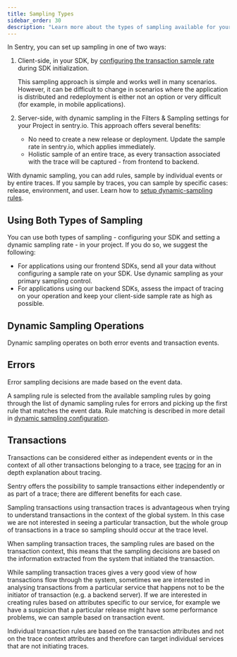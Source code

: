 ```yaml
---
title: Sampling Types
sidebar_order: 30
description: "Learn more about the types of sampling available for your project."
---
```


In Sentry, you can set up sampling in one of two ways:

1. Client-side, in your SDK, by [configuring the transaction sample rate](/platform-redirect/?next=/configuration/sampling/) during SDK initialization.

    This sampling approach is simple and works well in many scenarios. However, it can be difficult to change in
    scenarios where the application is distributed and redeployment is either not an option or very difficult
    (for example, in mobile applications).

2. Server-side, with dynamic sampling in the Filters & Sampling settings for your Project in sentry.io. This approach offers several benefits:

    - No need to create a new release or deployment. Update the sample rate in sentry.io, which applies immediately.
    - Holistic sample of an entire trace, as every transaction associated with the trace will be captured - from frontend to backend.

With dynamic sampling, you can add rules, sample by individual events or by entire traces. If you sample by traces, you
can sample by specific cases: release, environment, and user. Learn how to
[setup dynamic-sampling rules](/product/data-management-settings/dynamic-sampling/configuration/).

## Using Both Types of Sampling

You can use both types of sampling - configuring your SDK and setting a dynamic sampling rate - in your project. If you do so, we suggest the following:

- For applications using our frontend SDKs, send all your data without configuring a sample rate on your SDK. Use dynamic sampling as your primary sampling control.
- For applications using our backend SDKs, assess the impact of tracing on your operation and keep your client-side sample rate as high as possible.

## Dynamic Sampling Operations

Dynamic sampling operates on both error events and transaction events.

## Errors

Error sampling decisions are made based on the event data.

A sampling rule is selected from the available sampling rules by going through the list of dynamic sampling rules for
errors and picking up the first rule that matches the event data. Rule matching is described in more detail in
[dynamic sampling configuration](/product/data-management-settings/dynamic-sampling/configuration/).

## Transactions

Transactions can be considered either as independent events or in the context of all other transactions belonging to a
trace, see [tracing](/product/sentry-basics/tracing/) for an in depth explanation about tracing.

Sentry offers the possibility to sample transactions either independently or as part of a trace; there are different
benefits for each case.

Sampling transactions using transaction traces is advantageous when trying to understand transactions in the context of
the global system. In this case we are not interested in seeing a particular transaction, but the whole group of
transactions in a trace so sampling should occur at the trace level.

When sampling transaction traces, the sampling rules are based on the transaction context, this means that the sampling
decisions are based on the information extracted from the system that initiated the transaction.

While sampling transaction traces gives a very good view of how transactions flow through the system, sometimes we are
interested in analysing transactions from a particular service that happens not to be the initiator of transaction
(e.g. a backend server). If we are interested in creating rules based on attributes specific to our service, for
example we have a suspicion that a particular release might have some performance problems, we can sample based on
transaction event.

Individual transaction rules are based on the transaction attributes and not on the trace context attributes and
therefore can target individual services that are not initiating traces.
